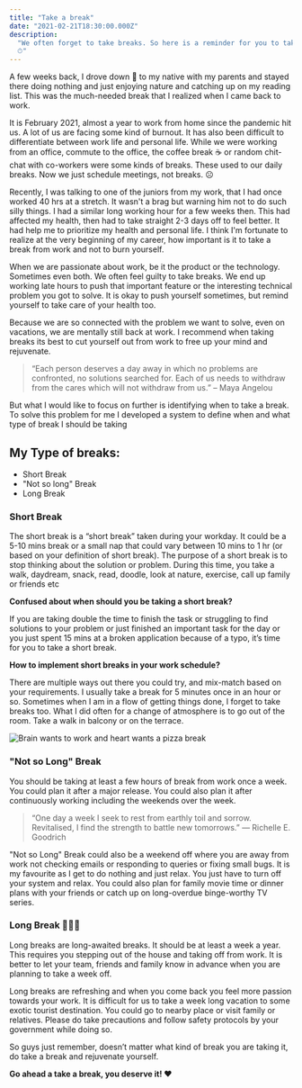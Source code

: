 ```yaml
---
title: "Take a break"
date: "2021-02-21T18:30:00.000Z"
description:
  "We often forget to take breaks. So here is a reminder for you to take breaks
  ⏱"
---
```


A few weeks back, I drove down 🚗 to my native with my parents and stayed there
doing nothing and just enjoying nature and catching up on my reading list. This
was the much-needed break that I realized when I came back to work.

It is February 2021, almost a year to work from home since the pandemic hit us.
A lot of us are facing some kind of burnout. It has also been difficult to
differentiate between work life and personal life. While we were working from an
office, commute to the office, the coffee break ☕️ or random chit-chat with
co-workers were some kinds of breaks. These used to our daily breaks. Now we
just schedule meetings, not breaks. ☹️

Recently, I was talking to one of the juniors from my work, that I had once
worked 40 hrs at a stretch. It wasn't a brag but warning him not to do such
silly things. I had a similar long working hour for a few weeks then. This had
affected my health, then had to take straight 2-3 days off to feel better. It
had help me to prioritize my health and personal life. I think I'm fortunate to
realize at the very beginning of my career, how important is it to take a break
from work and not to burn yourself.

When we are passionate about work, be it the product or the technology.
Sometimes even both. We often feel guilty to take breaks. We end up working late
hours to push that important feature or the interesting technical problem you
got to solve. It is okay to push yourself sometimes, but remind yourself to take
care of your health too.

Because we are so connected with the problem we want to solve, even on
vacations, we are mentally still back at work. I recommend when taking breaks
its best to cut yourself out from work to free up your mind and rejuvenate.

> “Each person deserves a day away in which no problems are confronted, no
> solutions searched for. Each of us needs to withdraw from the cares which will
> not withdraw from us.” – Maya Angelou

But what I would like to focus on further is identifying when to take a break.
To solve this problem for me I developed a system to define when and what type
of break I should be taking

## My Type of breaks:

- Short Break
- "Not so long" Break
- Long Break

### Short Break

The short break is a “short break” taken during your workday. It could be a 5-10
mins break or a small nap that could vary between 10 mins to 1 hr (or based on
your definition of short break). The purpose of a short break is to stop
thinking about the solution or problem. During this time, you take a walk,
daydream, snack, read, doodle, look at nature, exercise, call up family or
friends etc

**Confused about when should you be taking a short break?**

If you are taking double the time to finish the task or struggling to find
solutions to your problem or just finished an important task for the day or you
just spent 15 mins at a broken application because of a typo, it’s time for you
to take a short break.

**How to implement short breaks in your work schedule?**

There are multiple ways out there you could try, and mix-match based on your
requirements. I usually take a break for 5 minutes once in an hour or so.
Sometimes when I am in a flow of getting things done, I forget to take breaks
too. What I did often for a change of atmosphere is to go out of the room. Take
a walk in balcony or on the terrace.

![Brain wants to work and heart wants a pizza break](./images/comic_1.png)

### "Not so Long" Break

You should be taking at least a few hours of break from work once a week. You
could plan it after a major release. You could also plan it after continuously
working including the weekends over the week.

> “One day a week I seek to rest from earthly toil and sorrow. Revitalised, I
> find the strength to battle new tomorrows.” ― Richelle E. Goodrich

"Not so Long" Break could also be a weekend off where you are away from work not
checking emails or responding to queries or fixing small bugs. It is my
favourite as I get to do nothing and just relax. You just have to turn off your
system and relax. You could also plan for family movie time or dinner plans with
your friends or catch up on long-overdue binge-worthy TV series.

### Long Break 🎉🕺🥳

Long breaks are long-awaited breaks. It should be at least a week a year. This
requires you stepping out of the house and taking off from work. It is better to
let your team, friends and family know in advance when you are planning to take
a week off.

Long breaks are refreshing and when you come back you feel more passion towards
your work. It is difficult for us to take a week long vacation to some exotic
tourist destination. You could go to nearby place or visit family or relatives.
Please do take precautions and follow safety protocols by your government while
doing so.

So guys just remember, doesn’t matter what kind of break you are taking it, do
take a break and rejuvenate yourself.

**Go ahead a take a break, you deserve it! ❤️**
